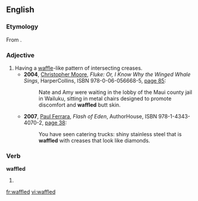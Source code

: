 ==English==

===Etymology===
From {{suffix|waffle|ed}}.

===Adjective===
{{en-adj}}

# Having a [[waffle]]-like pattern of intersecting creases.
#* '''2004''', [[w:Christopher Moore|Christopher Moore]], ''Fluke: Or, I Know Why the Winged Whale Sings'', HarperCollins, ISBN 978-0-06-056668-5, [http://books.google.com/books?id=kdSkshe64PwC&pg=PA85&dq=waffled page 85]:
#*: Nate and Amy were waiting in the lobby of the Maui county jail in Wailuku, sitting in metal chairs designed to promote discomfort and '''waffled''' butt skin.
#* '''2007''', [[w:Paul Ferrara|Paul Ferrara]], ''Flash of Eden'', AuthorHouse, ISBN 978-1-4343-4070-2, [http://books.google.com/books?id=gvM5aaLLQdgC&pg=PA38&dq=waffled page 38]:
#*: You have seen catering trucks: shiny stainless steel that is '''waffled''' with creases that look like diamonds.

===Verb===
'''waffled'''

# {{past of|[[waffle]]}}

[[fr:waffled]]
[[vi:waffled]]